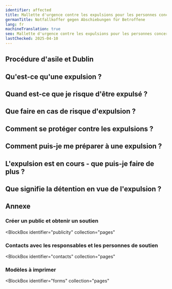 ```yaml
---
identifier: affected
title: Mallette d'urgence contre les expulsions pour les personnes concernées
germanTitle: Notfallkoffer gegen Abschiebungen für Betroffene
lang: fr
machineTranslation: true
seo: Mallette d'urgence contre les expulsions pour les personnes concernées
lastChecked: 2025-04-10
---
```


<Block identifier="kit-intro" />

<Block identifier="kit-advice" />

## Procédure d'asile et Dublin

<Block identifier="kit-procedure-dublin" />

## Qu'est-ce qu'une expulsion ?

<Block identifier="kit-deportation-definition" />

## Quand est-ce que je risque d'être expulsé ?

<Block identifier="kit-deportation-risk" />

## Que faire en cas de risque d'expulsion ?

<Block identifier="kit-stress" />

<Block identifier="kit-residence" />

## Comment se protéger contre les expulsions ?

<Block identifier="kit-prevent-deportation" />

## Comment puis-je me préparer à une expulsion ?

<Block identifier="kit-prepare-deportation" />

## L'expulsion est en cours - que puis-je faire de plus ?

<Block identifier="kit-police" />

<Block identifier="kit-ongoing-deportation" />

## Que signifie la détention en vue de l'expulsion ?

<Block identifier="kit-detention" />

## Annexe

<Block identifier="kit-outro" />

### Créer un public et obtenir un soutien

<BlockBox
  identifier="publicity"
  collection="pages"
>
  <Block
    identifier="publicity"
    collection="pages"
  />
</BlockBox>

### Contacts avec les responsables et les personnes de soutien

<BlockBox
  identifier="contacts"
  collection="pages"
>
  <Block
    identifier="contacts"
    collection="pages"
  />
</BlockBox>

### Modèles à imprimer

<BlockBox
  identifier="forms"
  collection="pages"
>
  <Block
    identifier="forms"
    collection="pages"
  />
</BlockBox>
